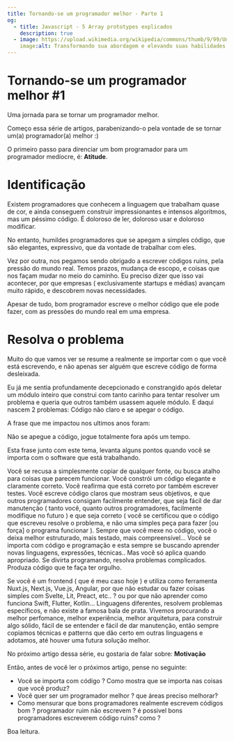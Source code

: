 ```yaml
---
title: Tornando-se um programador melhor - Parte 1
og:
  - title: Javascript - 5 Array prototypes explicados
    description: true
  - image: https://upload.wikimedia.org/wikipedia/commons/thumb/9/99/Unofficial_JavaScript_logo_2.svg/260px-Unofficial_JavaScript_logo_2.svg.png
    image:alt: Transformando sua abordagem e elevando suas habilidades na programação
---
```


# Tornando-se um programador melhor #1

Uma jornada para se tornar um programador melhor.

Começo essa série de artigos, parabenizando-o pela vontade de se tornar um(a) programador(a) melhor :)

O primeiro passo para direnciar um bom programador para um programador medíocre, é: <b>Atitude</b>.

# Identificação

Existem programadores que conhecem a linguagem que trabalham quase de cor, e ainda conseguem construir impressionantes e intensos algoritmos, mas um péssimo código. É doloroso de ler, doloroso usar e doloroso modificar.

No entanto, humildes programadores que se apegam a simples código, que são elegantes, expressivo, que da vontade de trabalhar com eles.

Vez por outra, nos pegamos sendo obrigado a escrever códigos ruins, pela pressão do mundo real. Temos prazos, mudança de escopo, e coisas que nos façam mudar no meio do caminho. Eu preciso dizer que isso vai acontecer, por que empresas ( exclusivamente startups e médias) avançam muito rápido, e descobrem novas necessidades.

Apesar de tudo, bom programador escreve o melhor código que ele pode fazer, com as pressões do mundo real em uma empresa.

# Resolva o problema

Muito do que vamos ver se resume a realmente se importar com o que você está escrevendo, e não apenas ser alguém que escreve código de forma desleixada.

Eu já me sentia profundamente decepcionado e constrangido após deletar um módulo inteiro que construi com tanto carinho para tentar resolver um problema e queria que outros também usassem aquele módulo. E daqui nascem 2 problemas: Código não claro e se apegar o código.

A frase que me impactou nos ultimos anos foram:

Não se apegue a código, jogue totalmente fora após um tempo.

Esta frase junto com este tema, levanta alguns pontos quando você se importa com o software que está trabalhando.

Você se recusa a simplesmente copiar de qualquer fonte, ou busca atalho para coisas que parecem funcionar. Você constrói um código elegante e claramente correto. Você reafirma que está correto por também escrever testes.
Você escreve código claros que mostram seus objetivos, e que outros programadores consigam facilmente entender, que seja fácil de dar manutenção ( tanto você, quanto outros programadores, facilmente modifique no futuro ) e que seja correto ( você se certificou que o código que escreveu resolve o problema, e não uma simples peça para fazer [ou força] o programa funcionar ).
Sempre que você mexe no código, você o deixa melhor estruturado, mais testado, mais compreensível…
Você se importa com código e programação e esta sempre se buscando aprender novas linguagens, expressões, técnicas.. Mas você só aplica quando apropriado.
Se divirta programando, resolva problemas complicados. Produza código que te faça ter orgulho.

Se você é um frontend ( que é meu caso hoje ) e utiliza como ferramenta Nuxt.js, Next.js, Vue.js, Angular, por que não estudar ou fazer coisas simples com Svelte, Lit, Preact, etc.. ? ou por que não aprender como funciona Swift, Flutter, Kotlin… Linguagens diferentes, resolvem problemas específicos, e não existe a famosa bala de prata. Vivemos procurando a melhor perfomance, melhor experiência, melhor arquitetura, para construir algo sólido, fácil de se entender e fácil de dar manutenção, então sempre copiamos técnicas e patterns que dão certo em outras linguagens e adotamos, até houver uma futura solução melhor.

No próximo artigo dessa série, eu gostaria de falar sobre: <b>Motivação</b>

Então, antes de você ler o próximos artigo, pense no seguinte:

- Você se importa com código ? Como mostra que se importa nas coisas que você produz?
- Você quer ser um programador melhor ? que áreas preciso melhorar?
- Como mensurar que bons programadores realmente escrevem códigos bom ? programador ruim não escrevem ? é possivel bons programadores escreverem código ruins? como ?

Boa leitura.
